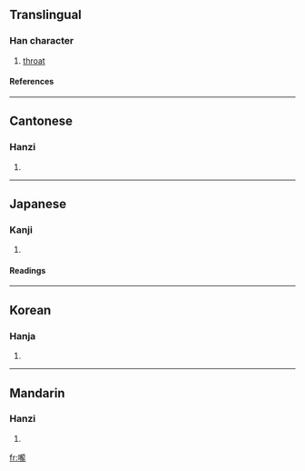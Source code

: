 {{see|咙}}

==Translingual==
===Han character===
{{Han char|rn=30|rad=口|as=16|sn=19|four=6101<sub>1</sub>|canj=口卜月心 (RYBP)}}
# [[throat]]
====References====
{{Han ref|kx=0213.230|dkj=04550|dj=0436.040|hdz=10703.110|uh=56A8|ud=22184|bh=C456|bd=50262}}
----
==Cantonese==
===Hanzi===
{{yue-hanzi|jyut=|y=lung4}}
# {{defn|Cantonese}}
----
==Japanese==
===Kanji===
{{ja-kanji|grade=|rs=口16}}
# {{defn|Japanese}} 
====Readings====
{{ja-readings|on=[[ろう]] (rō), [[る]] (ru)|kun=[[のど]] (nodo)}}
----
==Korean==
===Hanja===
{{ko-hanja|hangeul=롱|rv=rong|mr=rong}}
# {{defn|Korean}}
----
==Mandarin==
===Hanzi===
{{cmn-hanzi|sim=咙|pin=[[lóng]] (long2)|wg=lung<sup>2</sup>}}
# {{defn|Mandarin}}

[[fr:嚨]]